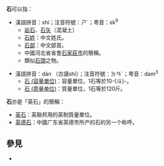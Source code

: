 {{pp-vandalism|expiry=2022-10-09T02:24:46+00:00|small=yes}}
'''石'''可以指：
*漢語拼音：shí；注音符號：ㄕˊ；粤音：s{{lang|la|ɛ}}k<sup>9</sup>
**[[岩石|岩石]]、[[石矢|石矢]]（混凝土）
**[[石姓|石姓]]：中文姓氏。
**[[石部|石部]]：中文部首。
**中國河北省省會[[石家莊市|石家莊市]]的簡稱。
**類似[[石頭|石頭]]之物。

*漢語拼音：dàn （古讀shí）；注音符號：ㄉㄢˋ；粤音：dam<sup>3</sup>
**[[石_(容量單位)|石 (容量單位)]]：容量單位，1石等於10-{斗}-。
**[[石_(质量单位)|石 (质量单位)]]：質量單位，1石等於120斤。

'''石'''亦是「英石」的簡稱：
*[[英石|英石]]：英聯邦用的英制質量單位。
*[[英德石|英德石]]：中國广东省英德市所产的石的另一个称呼。

== 參見 ==
* {{Lookfrom}}

{{Disambig|Cat=一字消歧義|Shi石}}